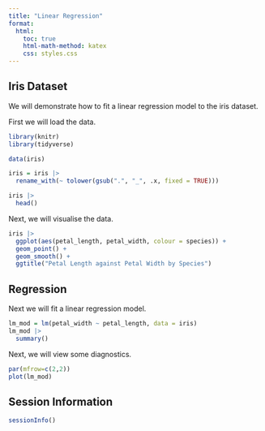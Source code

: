 ```yaml
---
title: "Linear Regression"
format:
  html:
    toc: true
    html-math-method: katex
    css: styles.css
---
```


## Iris Dataset

We will demonstrate how to fit a linear regression model to the iris dataset.

First we will load the data.

```r

library(knitr)
library(tidyverse)

data(iris)

iris = iris |>
  rename_with(~ tolower(gsub(".", "_", .x, fixed = TRUE)))

iris |>
  head()
```

Next, we will visualise the data.

```r

iris |>
  ggplot(aes(petal_length, petal_width, colour = species)) + 
  geom_point() +
  geom_smooth() +
  ggtitle("Petal Length against Petal Width by Species")
```

## Regression

Next we will fit a linear regression model.

```r

lm_mod = lm(petal_width ~ petal_length, data = iris)
lm_mod |>
  summary()
```

Next, we will view some diagnostics.

```r

par(mfrow=c(2,2)) 
plot(lm_mod)
```

## Session Information

```r

sessionInfo()
```
